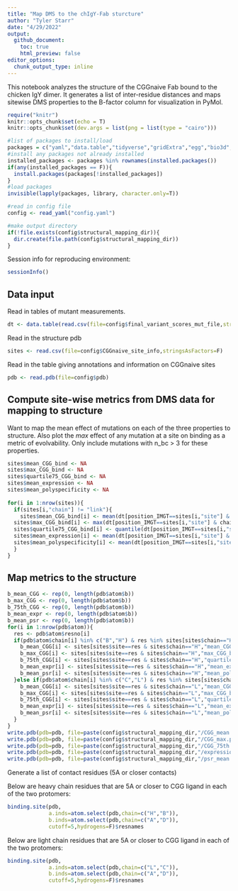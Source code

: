 ```yaml
---
title: "Map DMS to the chIgY-Fab sturcture"
author: "Tyler Starr"
date: "4/29/2022"
output:
  github_document:
    toc: true
    html_preview: false
editor_options: 
  chunk_output_type: inline
---
```

This notebook analyzes the structure of the CGGnaive Fab bound to the chicken IgY dimer. It generates a list of inter-residue distances and maps sitewise DMS properties to the B-factor column for visualization in PyMol.

```r
require("knitr")
knitr::opts_chunk$set(echo = T)
knitr::opts_chunk$set(dev.args = list(png = list(type = "cairo")))

#list of packages to install/load
packages = c("yaml","data.table","tidyverse","gridExtra","egg","bio3d","ggrepel")
#install any packages not already installed
installed_packages <- packages %in% rownames(installed.packages())
if(any(installed_packages == F)){
  install.packages(packages[!installed_packages])
}
#load packages
invisible(lapply(packages, library, character.only=T))

#read in config file
config <- read_yaml("config.yaml")

#make output directory
if(!file.exists(config$structural_mapping_dir)){
  dir.create(file.path(config$structural_mapping_dir))
}

```
Session info for reproducing environment:
```r
sessionInfo()
```

## Data input

Read in tables of mutant measurements.

```r
dt <- data.table(read.csv(file=config$final_variant_scores_mut_file,stringsAsFactors=F))
```

Read in the structure pdb

```r
sites <- read.csv(file=config$CGGnaive_site_info,stringsAsFactors=F)
```

Read in the table giving annotations and information on CGGnaive sites
```r
pdb <- read.pdb(file=config$pdb)
```


## Compute site-wise metrics from DMS data for mapping to structure

Want to map the mean effect of mutations on each of the three properties to structure. Also plot the *max* effect of any mutation at a site on binding as a metric of evolvability. Only include mutations with n_bc > 3 for these properties.
```r
sites$mean_CGG_bind <- NA
sites$max_CGG_bind <- NA
sites$quartile75_CGG_bind <- NA
sites$mean_expression <- NA
sites$mean_polyspecificity <- NA
  
for(i in 1:nrow(sites)){
  if(sites[i,"chain"] != "link"){
    sites$mean_CGG_bind[i] <- mean(dt[position_IMGT==sites[i,"site"] & chain==sites[i,"chain"] & wildtype != mutant & n_bc_bind>3,delta_bind],na.rm=T)
  sites$max_CGG_bind[i] <- max(dt[position_IMGT==sites[i,"site"] & chain==sites[i,"chain"] & wildtype != mutant & n_bc_bind>3,delta_bind],na.rm=T)
  sites$quartile75_CGG_bind[i] <- quantile(dt[position_IMGT==sites[i,"site"] & chain==sites[i,"chain"] & wildtype != mutant & n_bc_bind>3,delta_bind],0.75,na.rm=T)
  sites$mean_expression[i] <- mean(dt[position_IMGT==sites[i,"site"] & chain==sites[i,"chain"] & wildtype != mutant & n_bc_expr>3,delta_expr],na.rm=T)
  sites$mean_polyspecificity[i] <- mean(dt[position_IMGT==sites[i,"site"] & chain==sites[i,"chain"] & wildtype != mutant & n_bc_psr>3,delta_psr],na.rm=T)
  }
}

```


## Map metrics to the structure
```r
b_mean_CGG <- rep(0, length(pdb$atom$b))
b_max_CGG <- rep(0, length(pdb$atom$b))
b_75th_CGG <- rep(0, length(pdb$atom$b))
b_mean_expr <- rep(0, length(pdb$atom$b))
b_mean_psr <- rep(0, length(pdb$atom$b))
for(i in 1:nrow(pdb$atom)){
  res <- pdb$atom$resno[i]
  if(pdb$atom$chain[i] %in% c("B","H") & res %in% sites[sites$chain=="H","site"]){
    b_mean_CGG[i] <- sites[sites$site==res & sites$chain=="H","mean_CGG_bind"]
    b_max_CGG[i] <- sites[sites$site==res & sites$chain=="H","max_CGG_bind"]
    b_75th_CGG[i] <- sites[sites$site==res & sites$chain=="H","quartile75_CGG_bind"]
    b_mean_expr[i] <- sites[sites$site==res & sites$chain=="H","mean_expression"]
    b_mean_psr[i] <- sites[sites$site==res & sites$chain=="H","mean_polyspecificity"]
  }else if(pdb$atom$chain[i] %in% c("C","L") & res %in% sites[sites$chain=="L","site"]){
    b_mean_CGG[i] <- sites[sites$site==res & sites$chain=="L","mean_CGG_bind"]
    b_max_CGG[i] <- sites[sites$site==res & sites$chain=="L","max_CGG_bind"]
    b_75th_CGG[i] <- sites[sites$site==res & sites$chain=="L","quartile75_CGG_bind"]
    b_mean_expr[i] <- sites[sites$site==res & sites$chain=="L","mean_expression"]
    b_mean_psr[i] <- sites[sites$site==res & sites$chain=="L","mean_polyspecificity"]
  }
}
write.pdb(pdb=pdb, file=paste(config$structural_mapping_dir,"/CGG_mean.pdb",sep=""), b=b_mean_CGG)
write.pdb(pdb=pdb, file=paste(config$structural_mapping_dir,"/CGG_max.pdb",sep=""), b=b_max_CGG)
write.pdb(pdb=pdb, file=paste(config$structural_mapping_dir,"/CGG_75th.pdb",sep=""), b=b_75th_CGG)
write.pdb(pdb=pdb, file=paste(config$structural_mapping_dir,"/expression_mean.pdb",sep=""), b=b_mean_expr)
write.pdb(pdb=pdb, file=paste(config$structural_mapping_dir,"/psr_mean.pdb",sep=""), b=b_mean_psr)

```

Generate a list of contact residues (5A or closer contacts)

Below are heavy chain residues that are 5A or closer to CGG ligand in each of the two protomers:

```r
binding.site(pdb,
             a.inds=atom.select(pdb,chain=c("H","B")),
             b.inds=atom.select(pdb,chain=c("A","D")),
             cutoff=5,hydrogens=F)$resnames

```

Below are light chain residues that are 5A or closer to CGG ligand in each of the two protomers:

```r
binding.site(pdb,
             a.inds=atom.select(pdb,chain=c("L","C")),
             b.inds=atom.select(pdb,chain=c("A","D")),
             cutoff=5,hydrogens=F)$resnames

```